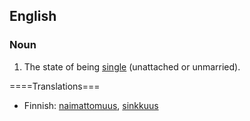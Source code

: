==English==

===Noun===
{{en-noun|-}}

# The state of being [[single]] (unattached or unmarried).

====Translations===
{{trans-top}}
* Finnish: [[naimattomuus]], [[sinkkuus]]
{{trans-mid}}
{{trans-bottom}}